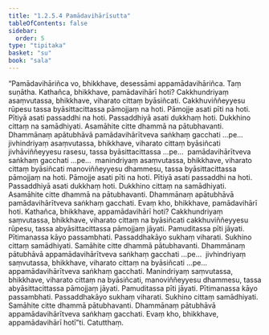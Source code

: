 ```yaml
---
title: "1.2.5.4 Pamādavihārīsutta"
tableOfContents: false
sidebar:
  order: 5
type: "tipitaka"
basket: "su"
book: "sala"
---
```



<DynamicBreadcrumb />

<Division number="97" book="sala">

<Paragraph number="517" book="sala">
“Pamādavihāriñca vo, bhikkhave, desessāmi appamādavihāriñca. Taṃ suṇātha. Kathañca, bhikkhave, pamādavihārī hoti? Cakkhundriyaṃ asaṃvutassa, bhikkhave, viharato cittaṃ byāsiñcati. Cakkhuviññeyyesu rūpesu tassa byāsittacittassa pāmojjaṃ na hoti. Pāmojje asati pīti na hoti. Pītiyā asati passaddhi na hoti. Passaddhiyā asati dukkhaṃ hoti. Dukkhino cittaṃ na samādhiyati. Asamāhite citte dhammā na pātubhavanti. Dhammānaṃ apātubhāvā pamādavihārītveva saṅkhaṃ gacchati …pe…  jivhindriyaṃ asaṃvutassa, bhikkhave, viharato cittaṃ byāsiñcati jivhāviññeyyesu rasesu, tassa byāsittacittassa …pe…  pamādavihārītveva saṅkhaṃ gacchati …pe…  manindriyaṃ asaṃvutassa, bhikkhave, viharato cittaṃ byāsiñcati manoviññeyyesu dhammesu, tassa byāsittacittassa pāmojjaṃ na hoti. Pāmojje asati pīti na hoti. Pītiyā asati passaddhi na hoti. Passaddhiyā asati dukkhaṃ hoti. Dukkhino cittaṃ na samādhiyati. Asamāhite citte dhammā na pātubhavanti. Dhammānaṃ apātubhāvā pamādavihārītveva saṅkhaṃ gacchati. Evaṃ kho, bhikkhave, pamādavihārī hoti.
</Paragraph>

<Paragraph number="518" book="sala">
Kathañca, bhikkhave, appamādavihārī hoti? Cakkhundriyaṃ saṃvutassa, bhikkhave, viharato cittaṃ na byāsiñcati cakkhuviññeyyesu rūpesu, tassa abyāsittacittassa pāmojjaṃ jāyati. Pamuditassa pīti jāyati. Pītimanassa kāyo passambhati. Passaddhakāyo sukhaṃ viharati. Sukhino cittaṃ samādhiyati. Samāhite citte dhammā pātubhavanti. Dhammānaṃ pātubhāvā appamādavihārītveva saṅkhaṃ gacchati …pe…  jivhindriyaṃ saṃvutassa, bhikkhave, viharato cittaṃ na byāsiñcati …pe…  appamādavihārītveva saṅkhaṃ gacchati. Manindriyaṃ saṃvutassa, bhikkhave, viharato cittaṃ na byāsiñcati, manoviññeyyesu dhammesu, tassa abyāsittacittassa pāmojjaṃ jāyati. Pamuditassa pīti jāyati. Pītimanassa kāyo passambhati. Passaddhakāyo sukhaṃ viharati. Sukhino cittaṃ samādhiyati. Samāhite citte dhammā pātubhavanti. Dhammānaṃ pātubhāvā appamādavihārītveva saṅkhaṃ gacchati. Evaṃ kho, bhikkhave, appamādavihārī hotī”ti.

</Paragraph>
</Division>

<Paragraph number="519" type="center" book="sala">
Catutthaṃ.
</Paragraph>